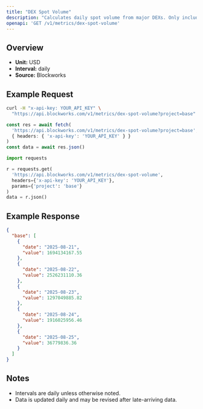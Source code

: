 ```yaml
---
title: "DEX Spot Volume"
description: "Calculates daily spot volume from major DEXs. Only includes volumes from fee-paying liquidity pools"
openapi: 'GET /v1/metrics/dex-spot-volume'
---
```


## Overview

- **Unit:** USD
- **Interval:** daily
- **Source:** Blockworks

## Example Request

<CodeGroup>

```bash cURL
curl -H "x-api-key: YOUR_API_KEY" \
  "https://api.blockworks.com/v1/metrics/dex-spot-volume?project=base"
```

```typescript TypeScript
const res = await fetch(
  'https://api.blockworks.com/v1/metrics/dex-spot-volume?project=base',
  { headers: { 'x-api-key': 'YOUR_API_KEY' } }
)
const data = await res.json()
```

```python Python
import requests

r = requests.get(
  'https://api.blockworks.com/v1/metrics/dex-spot-volume',
  headers={'x-api-key': 'YOUR_API_KEY'},
  params={'project': 'base'}
)
data = r.json()
```

</CodeGroup>

## Example Response

```json
{
  "base": [
    {
      "date": "2025-08-21",
      "value": 1694134167.55
    },
    {
      "date": "2025-08-22",
      "value": 2526231110.36
    },
    {
      "date": "2025-08-23",
      "value": 1297049885.82
    },
    {
      "date": "2025-08-24",
      "value": 1916025956.46
    },
    {
      "date": "2025-08-25",
      "value": 36779836.36
    }
  ]
}
```

## Notes
- Intervals are daily unless otherwise noted.
- Data is updated daily and may be revised after late-arriving data.
